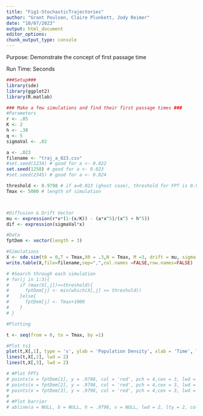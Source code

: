 ---
title: "Fig1-StochasticTrajectories"
author: "Grant Poulsen, Claire Plunkett, Jody Reimer"
date: "10/07/2023"
output: html_document
editor_options: 
chunk_output_type: console
---

Purpose: Demonstrate the concept of first passage time

Run Time: Seconds

```{r library, message = F}

###Setup###
library(sde)
library(ggplot2)
library(R.matlab)
```


```{r}

### Make a few simulations and find their first passage times ###
#Parameters
r <- .05
K <- 2
h <- .38
q <- 5
sigmaVal <- .02

a <- .023
filename <- "traj_a_023.csv"
#set.seed(1234) # good for a <- 0.022
set.seed(1258) # good for a <- 0.023
#set.seed(2345) # good for a <- 0.024

threshold <- 0.9798 # if a=0.023 (ghost case), threshold for FPT is 0.9798
Tmax <- 5000 # length of simulation



#Diffusion & Drift Vector
mu <- expression(r*x*(1-(x/K)) - (a*x^5)/(x^5 + h^5))
dif <- expression(sigmaVal*x)

#Data
fptDem <- vector(length = 3)

#Simulations
X <- sde.sim(t0 = 0,T = Tmax,X0 = .3,N = Tmax, M =3, drift = mu, sigma = dif, sigma.x = sigmaVal)
write.table(X,file=filename,sep=",",col.names =FALSE,row.names=FALSE)

# #Search through each simulation
# for(j in 1:3){
#    if (max(X[,j])>=threshold){
#      fptDem[j] <- min(which(X[,j] >= threshold))
#    }else{
#      fptDem[j] <- Tmax+1000
#    }
# }

```


```{r}
#Plotting

t <- seq(from = 0, to = Tmax, by =1)

#Plot ts1
plot(t,X[,1], type = 's', ylab = 'Population Density', xlab = 'Time', lwd = 2, cex.axis = 1.48, cex.lab = 1.48, xlim = c(0,Tmax))
lines(t,X[,2], lwd = 2)
lines(t,X[,3], lwd = 2)

# #Plot FPTs
# points(x = fptDem[1], y = .9798, col = 'red', pch = 4,cex = 3, lwd = 2)
# points(x = fptDem[2], y = .9798, col = 'red', pch = 4,cex = 3, lwd = 2)
# points(x = fptDem[3], y = .9798, col = 'red', pch = 4,cex = 3, lwd = 2)
# 
# #Plot barrier
# abline(a = NULL, b = NULL, h = .9798, v = NULL, lwd = 2, lty = 2, col = "blue")
```

